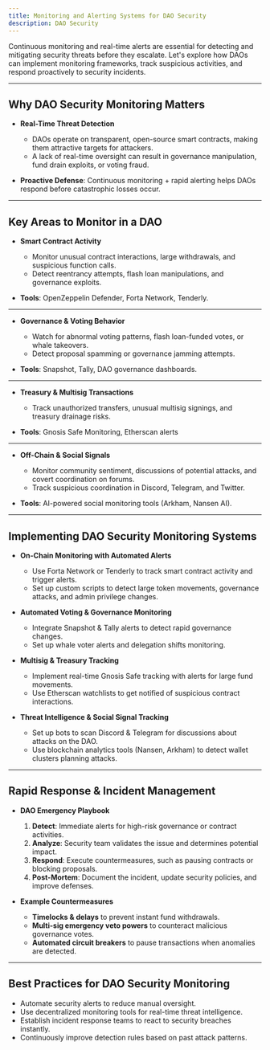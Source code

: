 ```yaml
---
title: Monitoring and Alerting Systems for DAO Security
description: DAO Security
---
```


Continuous monitoring and real-time alerts are essential for detecting and mitigating security threats before they escalate. Let's explore how DAOs can implement monitoring frameworks, track suspicious activities, and respond proactively to security incidents.  

---

## Why DAO Security Monitoring Matters  

- **Real-Time Threat Detection**  
  - DAOs operate on transparent, open-source smart contracts, making them attractive targets for attackers.  
  - A lack of real-time oversight can result in governance manipulation, fund drain exploits, or voting fraud.  

- **Proactive Defense**: Continuous monitoring + rapid alerting helps DAOs respond before catastrophic losses occur.  

---

## Key Areas to Monitor in a DAO  

- **Smart Contract Activity**  
  - Monitor unusual contract interactions, large withdrawals, and suspicious function calls.  
  - Detect reentrancy attempts, flash loan manipulations, and governance exploits.  

- **Tools**: OpenZeppelin Defender, Forta Network, Tenderly.  

---

- **Governance & Voting Behavior**  
  - Watch for abnormal voting patterns, flash loan-funded votes, or whale takeovers.  
  - Detect proposal spamming or governance jamming attempts.  

- **Tools**: Snapshot, Tally, DAO governance dashboards.  

---

- **Treasury & Multisig Transactions**  
  - Track unauthorized transfers, unusual multisig signings, and treasury drainage risks.  

- **Tools**: Gnosis Safe Monitoring, Etherscan alerts  

---

- **Off-Chain & Social Signals**  
  - Monitor community sentiment, discussions of potential attacks, and covert coordination on forums.  
  - Track suspicious coordination in Discord, Telegram, and Twitter.  

- **Tools**: AI-powered social monitoring tools (Arkham, Nansen AI).  

---

## Implementing DAO Security Monitoring Systems  

- **On-Chain Monitoring with Automated Alerts**  
  - Use Forta Network or Tenderly to track smart contract activity and trigger alerts.  
  - Set up custom scripts to detect large token movements, governance attacks, and admin privilege changes.  

- **Automated Voting & Governance Monitoring**  
  - Integrate Snapshot & Tally alerts to detect rapid governance changes.  
  - Set up whale voter alerts and delegation shifts monitoring.  

- **Multisig & Treasury Tracking**  
  - Implement real-time Gnosis Safe tracking with alerts for large fund movements.  
  - Use Etherscan watchlists to get notified of suspicious contract interactions.  

- **Threat Intelligence & Social Signal Tracking**  
  - Set up bots to scan Discord & Telegram for discussions about attacks on the DAO.  
  - Use blockchain analytics tools (Nansen, Arkham) to detect wallet clusters planning attacks.  

---

## Rapid Response & Incident Management  

- **DAO Emergency Playbook**  
    1. **Detect**: Immediate alerts for high-risk governance or contract activities.  
    2. **Analyze**: Security team validates the issue and determines potential impact.  
    3. **Respond**: Execute countermeasures, such as pausing contracts or blocking proposals.  
    4. **Post-Mortem**: Document the incident, update security policies, and improve defenses.  

- **Example Countermeasures**  
  - **Timelocks & delays** to prevent instant fund withdrawals.  
  - **Multi-sig emergency veto powers** to counteract malicious governance votes.  
  - **Automated circuit breakers** to pause transactions when anomalies are detected.  

---

## Best Practices for DAO Security Monitoring  

- Automate security alerts to reduce manual oversight.  
- Use decentralized monitoring tools for real-time threat intelligence.  
- Establish incident response teams to react to security breaches instantly.  
- Continuously improve detection rules based on past attack patterns.  

